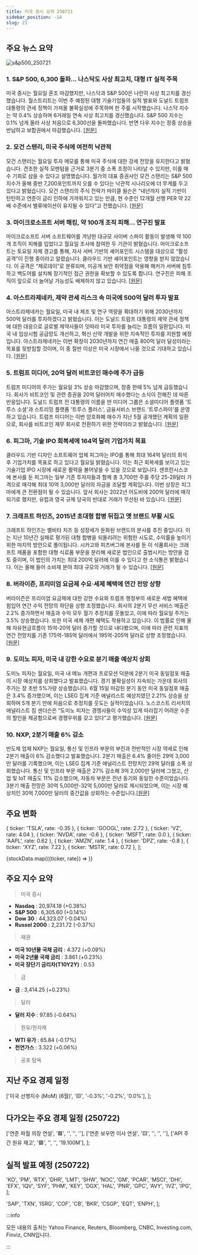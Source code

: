 ```yaml
---
title: 미국 증시 요약 250721
sidebar_position: -14
slug: 21
---
```


## 주요 뉴스 요약

![s&p500_250721](/map/250721.png)

### 1. **S&P 500, 6,300 돌파... 나스닥도 사상 최고치, 대형 IT 실적 주목**

미국 증시는 월요일 혼조 마감했지만, 나스닥과 S&P 500은 나란히 사상 최고치를 경신했습니다. 월스트리트는 이번 주 예정된 대형 기술기업들의 실적 발표와 도널드 트럼프 대통령의 관세 정책이 가져올 불확실성에 주목하며 한 주를 시작했습니다. 나스닥 지수는 약 0.4% 상승하며 6거래일 연속 사상 최고치를 경신했습니다. S&P 500 지수는 0.1% 넘게 올라 사상 처음으로 6,300선을 돌파했습니다. 반면 다우 지수는 장중 상승을 반납하고 보합권에서 마감했습니다. [[원문]](https://finance.yahoo.com/news/live/stock-market-today-sp-500-crosses-6300-nasdaq-notches-record-with-big-tech-set-to-take-earnings-spotlight-200119190.html)

### 2. **모건 스탠리, 미국 주식에 여전히 낙관적**

모건 스탠리는 월요일 투자 메모를 통해 미국 주식에 대한 강세 전망을 유지한다고 밝혔습니다. 견조한 실적 모멘텀을 근거로 3분기 중 소폭 조정이 나타날 수 있지만, 이를 매수 기회로 삼을 수 있다고 설명했습니다. 월가의 대표 증권사인 모건 스탠리는 S&P 500 지수가 올해 중반 7,200포인트까지 오를 수 있다는 낙관적 시나리오에 더 무게를 두고 있다고 밝혔습니다. 모건 스탠리의 주식 전략가 마이클 윌슨은 “내년까지 실적 기반이 탄탄하고 연준이 금리 인하에 가까워지고 있는 만큼, 현 수준인 12개월 선행 PER 약 22배 수준에서 밸류에이션이 유지될 수 있다”고 전했습니다. [[원문]](https://www.reuters.com/business/morgan-stanley-stays-bullish-us-stocks-2025-07-21/)

### 3. **마이크로소프트 서버 해킹, 약 100개 조직 피해... 연구진 발표**

마이크로소프트 서버 소프트웨어를 겨냥한 대규모 사이버 스파이 활동이 발생해 약 100개 조직이 피해를 입었다고 월요일 조사에 참여한 두 기관이 밝혔습니다. 마이크로소프트는 토요일 자체 경고를 통해, 자사 서버 기반의 셰어포인트 시스템을 대상으로 “활성 공격”이 진행 중이라고 알렸습니다. 클라우드 기반 셰어포인트는 영향을 받지 않았습니다. 이 공격은 “제로데이”로 분류되며, 미공개 보안 취약점을 악용해 해커가 서버에 침투하고 백도어를 설치해 장기적인 접근 권한을 확보할 수 있도록 합니다. 연구진은 피해 조직이 앞으로 더 늘어날 가능성도 배제하지 않고 있습니다. [[원문]](https://www.reuters.com/sustainability/boards-policy-regulation/microsoft-server-hack-hit-about-100-organizations-researchers-say-2025-07-21/)

### 4. **아스트라제네카, 제약 관세 리스크 속 미국에 500억 달러 투자 발표**

아스트라제네카는 월요일, 미국 내 제조 및 연구 역량을 확대하기 위해 2030년까지 500억 달러를 투자하겠다고 밝혔습니다. 이는 도널드 트럼프 대통령의 제약 관세 정책에 대한 대응으로 글로벌 제약사들이 잇따라 미국 투자를 늘리는 흐름의 일환입니다. 미국 내 임상시험 공급망도 개선하고, 혁신 신약 개발을 위한 지속적인 투자를 지원할 예정입니다. 아스트라제네카는 이번 확장이 2030년까지 연간 매출 800억 달러 달성이라는 목표를 뒷받침할 것이며, 이 중 절반 이상은 미국 시장에서 나올 것으로 기대하고 있습니다. [[원문]](https://www.reuters.com/sustainability/boards-policy-regulation/astrazeneca-unveils-50-billion-us-investment-pharma-tariff-threat-looms-2025-07-21/)

### 5. **트럼프 미디어, 20억 달러 비트코인 매수에 주가 급등**

트럼프 미디어의 주가는 월요일 3% 상승 마감했으며, 장중 한때 5% 넘게 급등했습니다. 회사가 비트코인 및 관련 증권을 20억 달러어치 매수했다는 소식이 전해진 데 따른 반응입니다. 도널드 트럼프 전 대통령의 이름을 딴 미디어 그룹은 소셜미디어 플랫폼 '트루스 소셜'과 스트리밍 플랫폼 '트루스 플러스', 금융서비스 브랜드 '트루스파이'를 운영하고 있습니다. 트럼프 미디어는 이번 암호화폐 매수가 지난 5월 공개했던 계획의 일환으로, 회사를 비트코인 재무 회사로 전환하기 위한 전략이라고 밝혔습니다. [[원문]](https://finance.yahoo.com/news/trump-media-stock-surges-after-acquiring-2-billion-of-bitcoin-133712159.html)

### 6. **피그마, 기술 IPO 회복세에 164억 달러 기업가치 목표**

클라우드 기반 디자인 소프트웨어 업체 피그마는 IPO를 통해 최대 164억 달러의 희석 후 기업가치를 목표로 하고 있다고 월요일 밝혔습니다. 이는 최근 회복세를 보이고 있는 기술기업 IPO 시장에 새로운 활력을 불어넣을 수 있을 것으로 보입니다. 샌프란시스코에 본사를 둔 피그마는 일부 기존 투자자들과 함께 총 3,700만 주를 주당 25-28달러 가격으로 매각해 최대 10억 3,000만 달러의 자금을 조달할 계획입니다. 이번 상장은 피그마에게 큰 전환점이 될 수 있습니다. 앞서 회사는 2022년 어도비에 200억 달러에 매각되기로 했지만, 유럽과 영국 규제 당국의 반대로 거래가 무산된 바 있습니다. [[원문]](https://www.reuters.com/technology/figma-aims-164-billion-valuation-tech-ipos-bounce-back-2025-07-21/)

### 7. **크래프트 하인즈, 2015년 초대형 합병 뒤집고 옛 브랜드 부활 시도**

크래프트 하인즈는 벨비타 치즈 등 성장세가 둔화된 브랜드의 분사를 추진 중입니다. 이는 지난 10년간 실패로 평가된 대형 합병을 되돌리려는 위험한 시도로, 수익률을 높이기 위한 마지막 방안으로 풀이됩니다. 시카고와 피츠버그에 본사를 둔 이 식품회사는 크래프트 제품을 포함한 대형 식료품 부문을 분리해 새로운 법인으로 출범시키는 방안을 검토 중이며, 이 법인의 가치는 최대 200억 달러에 이를 수 있다고 한 소식통은 밝혔습니다. 이는 올해 들어 소비재 분야 최대 규모의 거래가 될 수 있습니다. [[원문]](https://www.reuters.com/legal/transactional/kraft-heinz-seeks-revive-old-brands-by-undoing-2015-mega-merger-2025-07-21/)

### 8. **버라이즌, 프리미엄 요금제 수요·세제 혜택에 연간 전망 상향**

버라이즌은 프리미엄 요금제에 대한 강한 수요와 트럼프 행정부의 새로운 세법 혜택에 힘입어 연간 수익 전망의 하단을 상향 조정했습니다. 회사의 2분기 무선 서비스 매출은 2.2% 증가하면서 매출과 수익 모두 월가 추정치를 웃돌았고, 이에 따라 월요일 주가는 3.5% 상승했습니다. 또한 미국 세제 개편 혜택도 작용하고 있습니다. 이 법률로 인해 올해 자유현금흐름이 15억-20억 달러 증가할 것으로 내다봤으며, 이에 따라 관련 지표의 연간 전망치를 기존 175억-185억 달러에서 195억-205억 달러로 상향 조정했습니다. [[원문]](https://www.reuters.com/business/media-telecom/verizon-boosts-annual-forecast-demand-premium-plans-tax-law-benefit-2025-07-21/)

### 9. **도미노 피자, 미국 내 강한 수요로 분기 매출 예상치 상회**

도미노 피자는 월요일, 미국 내 메뉴 개편과 프로모션 덕분에 2분기 미국 동일점포 매출이 시장 예상치를 상회했다고 발표했습니다. 경기 불확실성이 지속되는 가운데 회사의 주가는 장 초반 5%가량 상승했습니다. 6월 15일 마감된 분기 동안 미국 동일점포 매출은 3.4% 증가했으며, 이는 LSEG 집계 기준 애널리스트 예상치였던 2.21% 상승을 상회하며 5개 분기 만에 처음으로 추정치를 웃도는 실적이었습니다. 노스코스트 리서치의 애널리스트 짐 샌더슨은 “도미노 피자는 경쟁사들이 수익성 있게 따라잡기 어려운 수준의 할인을 제공함으로써 경쟁우위를 갖고 있다”고 평가했습니다. [[원문]](https://www.reuters.com/business/retail-consumer/dominos-pizza-beats-quarterly-sales-estimate-strong-us-demand-2025-07-21/)

### 10. **NXP, 2분기 매출 6% 감소**

반도체 업체 NXP는 월요일, 통신 및 인프라 부문의 부진과 전반적인 시장 약세로 인해 2분기 매출이 6% 감소했다고 발표했습니다. 2분기 매출은 6.4% 줄어든 29억 3,000만 달러를 기록했으며, 이는 LSEG 집계 기준 애널리스트 전망치인 29억 달러를 소폭 상회했습니다. 통신 및 인프라 부문 매출은 27% 감소해 3억 2,000만 달러에 그쳤고, 산업 및 IoT 매출도 11% 감소했으며, 자동차 부문은 전년 동기와 동일한 수준이었습니다. 3분기 매출 전망은 30억 5,000만-32억 5,000만 달러로 제시되었으며, 이는 시장 예상치인 30억 7,000만 달러의 중간값을 상회하는 수준입니다.[[원문]](https://www.reuters.com/business/nxp-second-quarter-revenue-falls-6-2025-07-21/)

## 주요 변화

  { ticker: 'TSLA', rate: -0.35 },
  { ticker: 'GOOGL', rate: 2.72 },
  { ticker: 'VZ', rate: 4.04 },
  { ticker: 'NVDA', rate: -0.6 },
  { ticker: 'MSFT', rate: 0.0 },
  { ticker: 'AAPL', rate: 0.62 },
  { ticker: 'AMZN', rate: 1.4 },
  { ticker: 'DPZ', rate: -0.8 },
  { ticker: 'XYZ', rate: 7.22 },
  { ticker: 'MSTR', rate: 0.72 },
];

{stockData.map(({ticker, rate}) => <StockCardMini key={ticker} ticker={ticker} rate={rate}></StockCardMini>)}

## 주요 지수 요약

> 미국 증시

- **Nasdaq** : 20,974.18 (+0.38%)
- **S&P 500** : 6,305.60 (+0.14%)
- **Dow 30** : 44,323.07 (-0.04%)
- **Russel 2000** : 2,231.72 (-0.37%)

> 채권

- **미국 10년물 국채 금리** : 4.372 (+0.09%)
- **미국 2년물 국채 금리** : 3.861 (+0.23%)
- **미국 장단기 금리차(T10Y2Y)** : 0.53

> 금

- **금** : 3,414.25 (+0.23%)

> 달러

- **달러 지수** : 97.85 (-0.64%)

> 원유/원자재

- **WTI 유가** : 65.84 (-0.17%)
- **천연가스** : 3.322 (+0.06%)

> 공포 탐욕

<FearAndGreed fearAndGreedIndex={74} vix={16.65} vixRate={1.46} />

## 지난 주요 경제 일정

  ['미국 선행지수 (MoM) (6월)', '🟨', '-0.3%', '-0.2%', '0.0%'],
];

<EconomicCalendar data={eventsData} />

## 다가오는 주요 경제 일정 (250722)

  ['연준 파월 의장 연설', '🟥', '', '', ''],
  ['연준 보우먼 이사 연설', '🟨', '', '', ''],
  ['API 주간 원유 재고', '🟩', '', '', '19.100M'],
];

<EconomicCalendar data={nextEventsData} />

## 실적 발표 예정 (250722)

  'KO',
  'PM',
  'RTX',
  'DHR',
  'LMT',
  'SHW',
  'NOC',
  'GM',
  'PCAR',
  'MSCI',
  'DHI',
  'EFX',
  'IQV',
  'SYF',
  'PHM',
  'KEY',
  'DGX',
  'HAL',
  'PNR',
  'GPC',
  'AVY',
  'IVZ',
  'IPG',
];

  'SAP',
  'TXN',
  'ISRG',
  'COF',
  'CB',
  'BKR',
  'CSGP',
  'EQT',
  'ENPH',
];

<EarningsBoard stocksBMO={stocksBMO} stocksAMC={stocksAMC} />

:::info

모든 내용의 출처는 Yahoo Finance, Reuters, Bloomberg, CNBC, Investing.com, Finviz, CNN입니다.

:::
